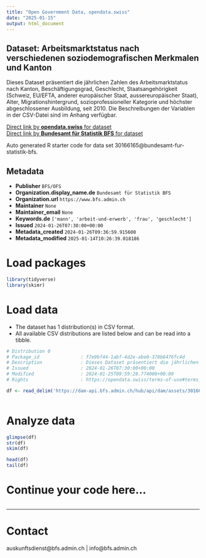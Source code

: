 ```yaml
---
title: "Open Government Data, opendata.swiss"
date: "2025-01-15"
output: html_document
---
```


## Dataset: Arbeitsmarktstatus nach verschiedenen soziodemografischen Merkmalen und Kanton

Dieses Dataset präsentiert die jährlichen Zahlen des Arbeitsmarktstatus nach Kanton, Beschäftigungsgrad, Geschlecht, Staatsangehörigkeit (Schweiz, EU/EFTA, anderer europäischer Staat, aussereuropäischer Staat), Alter, Migrationshintergrund, sozioprofessioneller Kategorie und höchster abgeschlossener Ausbildung, seit 2010. Die Beschreibungen der Variablen in der CSV-Datei sind im Anhang verfügbar.

[Direct link by **opendata.swiss** for dataset](https://opendata.swiss/de/dataset/arbeitsmarktstatus-nach-verschiedenen-soziodemografischen-merkmalen-und-kanton)<br>
[Direct link by **Bundesamt für Statistik BFS** for dataset](https://www.bfs.admin.ch/asset/de/ts-x-40.02.03.02.01)

Auto generated R starter code for data set 30166165@bundesamt-fur-statistik-bfs.

## Metadata

- **Publisher** `BFS/OFS`
- **Organization.display_name.de** `Bundesamt für Statistik BFS`
- **Organization.url** `https://www.bfs.admin.ch`
- **Maintainer** `None`
- **Maintainer_email** `None`
- **Keywords.de** `['mann', 'arbeit-und-erwerb', 'frau', 'geschlecht']`
- **Issued** `2024-01-26T07:30:00+00:00`
- **Metadata_created** `2024-01-26T09:36:59.915600`
- **Metadata_modified** `2025-01-14T10:26:39.018186`


# Load packages

```r

library(tidyverse)
library(skimr)

```

# Load data

-   The dataset has 1 distribution(s) in CSV format.
-   All available CSV distributions are listed below and can be read into a tibble.

```r

# Distribution 0
# Package_id               : f7e9bf44-1abf-4d2e-abe0-378b6476fc4d
# Description              : Dieses Dataset präsentiert die jährlichen Zahlen des Arbeitsmarktstatus nach Kanton, Beschäftigungsgrad, Geschlecht, Staatsangehörigkeit (Schweiz, EU/EFTA, anderer europäischer Staat, aussereuropäischer Staat), Alter, Migrationshintergrund, sozioprofessioneller Kategorie und höchster abgeschlossener Ausbildung, seit 2010. Die Beschreibungen der Variablen in der CSV-Datei sind im Anhang verfügbar.
# Issued                   : 2024-01-26T07:30:00+00:00
# Modified                 : 2024-01-25T09:59:28.774000+00:00
# Rights                   : https://opendata.swiss/terms-of-use#terms_by_ask

df <- read_delim('https://dam-api.bfs.admin.ch/hub/api/dam/assets/30166173/master')



```

# Analyze data

```r

glimpse(df)
str(df)
skim(df)

head(df)
tail(df)

```

# Continue your code here...

```r

```

------------------------------------------------------------------------

# Contact

auskunftsdienst@bfs.admin.ch | info@bfs.admin.ch
